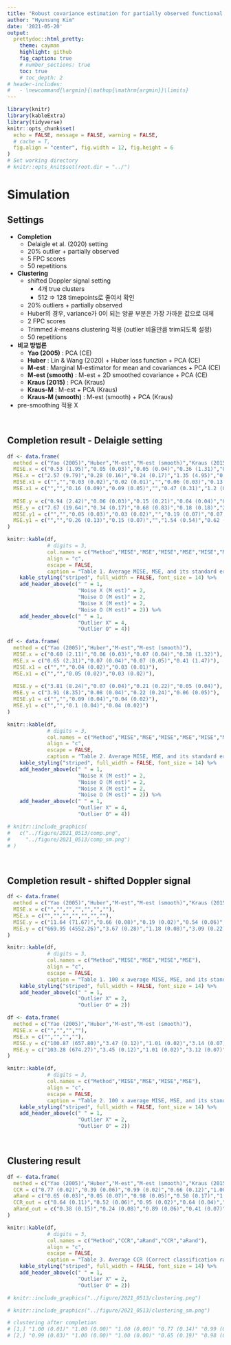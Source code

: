 ```yaml
---
title: "Robust covariance estimation for partially observed functional data"
author: "Hyunsung Kim"
date: '2021-05-20'
output: 
  prettydoc::html_pretty:
    theme: cayman
    highlight: github
    fig_caption: true
    # number_sections: true
    toc: true
    # toc_depth: 2
# header-includes:
#   - \newcommand{\argmin}{\mathop{\mathrm{argmin}}\limits}
---
```


<style>
  p.caption {   <!-- figure caption -->
    font-size: 0.9em;
    font-style: italic;
    color: grey;
    <!-- margin-right: 10%; -->
    <!-- margin-left: 10%;   -->
    text-align: justify;
  }
  caption {    <!-- table caption -->
    font-size: 0.9em;
    font-style: italic;
    color: grey;
    <!-- margin-right: 10%; -->
    <!-- margin-left: 10%;   -->
    text-align: justify;
  }
</style>


```r
library(knitr)
library(kableExtra)
library(tidyverse)
knitr::opts_chunk$set(
  echo = FALSE, message = FALSE, warning = FALSE, 
  # cache = T,
  fig.align = "center", fig.width = 12, fig.height = 6
)
# Set working directory
# knitr::opts_knit$set(root.dir = "../")
```



# Simulation

## Settings
- **Completion**
  - Delaigle et al. (2020) setting
  - 20% outlier + partially observed
  - 5 FPC scores
  - 50 repetitions
- **Clustering**
  - shifted Doppler signal setting
    - 4개 true clusters
    - 512 => 128 timepoints로 줄여서 확인
  - 20% outliers + partially observed
  - Huber의 경우, variance가 0이 되는 양끝 부분은 가장 가까운 값으로 대체
  - 2 FPC scores
  - Trimmed $k$-means clustering 적용 (outlier 비율만큼 trim되도록 설정)
  - 50 repetitions
- **비교 방법론**
  - **Yao (2005)** : PCA (CE)
  - **Huber** : Lin & Wang (2020) + Huber loss function + PCA (CE)
  - **M-est** : Marginal M-estimator for mean and covariances + PCA (CE)
  - **M-est (smooth)** : M-est + 2D smoothed covariance + PCA (CE)
  - **Kraus (2015)** : PCA (Kraus)
  - **Kraus-M** : M-est + PCA (Kraus)
  - **Kraus-M (smooth)** : M-est (smooth) + PCA (Kraus)
- pre-smoothing 적용 X


<br>

## Completion result - Delaigle setting

```r
df <- data.frame(
  method = c("Yao (2005)","Huber","M-est","M-est (smooth)","Kraus (2015)","Kraus-M","Kraus-M (smooth)"),
  MISE.x = c("0.53 (1.95)","0.05 (0.03)","0.05 (0.04)","0.36 (1.31)","0.03 (0.02)","0.06 (0.03)","0.13 (0.05)"),
  MSE.x = c("2.57 (9.79)","0.28 (0.16)","0.24 (0.17)","1.35 (4.95)","0.25 (0.24)","0.44 (0.28)","1.15 (0.42)"),
  MISE.x1 = c("","","0.03 (0.02)","0.02 (0.01)","","0.06 (0.03)","0.13 (0.05)"),
  MSE.x1 = c("","","0.16 (0.09)","0.09 (0.05)","","0.47 (0.31)","1.2 (0.47)"),
  
  MISE.y = c("0.94 (2.42)","0.06 (0.03)","0.15 (0.21)","0.04 (0.04)","0.37 (0.11)","0.16 (0.06)","0.06 (0.03)"),
  MSE.y = c("7.67 (19.64)","0.34 (0.17)","0.68 (0.83)","0.18 (0.18)","2.64 (0.64)","1.37 (0.46)","0.46 (0.34)"),
  MISE.y1 = c("","","0.05 (0.03)","0.03 (0.02)","","0.19 (0.07)","0.07 (0.03)"),
  MSE.y1 = c("","","0.26 (0.13)","0.15 (0.07)","","1.54 (0.54)","0.62 (0.36)")
)

knitr::kable(df,
             # digits = 3,
             col.names = c("Method","MISE","MSE","MISE","MSE","MISE","MSE","MISE","MSE"),
             align = "c",
             escape = FALSE,
             caption = "Table 1. Average MISE, MSE, and its standard errors of completion for simulated data from 50 repetitions.") %>%
    kable_styling("striped", full_width = FALSE, font_size = 14) %>%
    add_header_above(c(" " = 1,
                       "Noise X (M est)" = 2,
                       "Noise O (M est)" = 2,
                       "Noise X (M est)" = 2,
                       "Noise O (M est)" = 2)) %>% 
    add_header_above(c(" " = 1,
                       "Outlier X" = 4,
                       "Outlier O" = 4))
```


```r
df <- data.frame(
  method = c("Yao (2005)","Huber","M-est","M-est (smooth)"),
  MISE.x = c("0.60 (2.11)","0.06 (0.03)","0.07 (0.04)","0.38 (1.32)"),
  MSE.x = c("0.65 (2.31)","0.07 (0.04)","0.07 (0.05)","0.41 (1.47)"),
  MISE.x1 = c("","","0.04 (0.02)","0.03 (0.01)"),
  MSE.x1 = c("","","0.05 (0.02)","0.03 (0.02)"),
  
  MISE.y = c("3.81 (8.24)","0.07 (0.04)","0.21 (0.22)","0.05 (0.04)"),
  MSE.y = c("3.91 (8.35)","0.08 (0.04)","0.22 (0.24)","0.06 (0.05)"),
  MISE.y1 = c("","","0.09 (0.04)","0.04 (0.02)"),
  MSE.y1 = c("","","0.1 (0.04)","0.04 (0.02)")
)

knitr::kable(df,
             # digits = 3,
             col.names = c("Method","MISE","MSE","MISE","MSE","MISE","MSE","MISE","MSE"),
             align = "c",
             escape = FALSE,
             caption = "Table 2. Average MISE, MSE, and its standard errors of reconstruction for simulated data from 50 repetitions.") %>%
    kable_styling("striped", full_width = FALSE, font_size = 14) %>%
    add_header_above(c(" " = 1,
                       "Noise X (M est)" = 2,
                       "Noise O (M est)" = 2,
                       "Noise X (M est)" = 2,
                       "Noise O (M est)" = 2)) %>% 
    add_header_above(c(" " = 1,
                       "Outlier X" = 4,
                       "Outlier O" = 4))
```

```r
# knitr::include_graphics(
#   c("../figure/2021_0513/comp.png",
#     "../figure/2021_0513/comp_sm.png")
# )
```

<br>

## Completion result - shifted Doppler signal

```r
df <- data.frame(
  method = c("Yao (2005)","Huber","M-est","M-est (smooth)","Kraus (2015)","Kraus-M","Kraus-M (smooth)"),
  MISE.x = c("","","","","","",""),
  MSE.x = c("","","","","","",""),
  MISE.y = c("11.64 (71.67)","0.66 (0.08)","0.19 (0.02)","0.54 (0.06)","3.88 (21.40)","0.42 (0.08)","0.58 (0.07)"),
  MSE.y = c("669.95 (4552.26)","3.67 (0.28)","1.18 (0.08)","3.09 (0.22)","20.94 (110.73)","2.46 (0.35)","3.35 (0.24)")
)

knitr::kable(df,
             # digits = 3,
             col.names = c("Method","MISE","MSE","MISE","MSE"),
             align = "c",
             escape = FALSE,
             caption = "Table 1. 100 x average MISE, MSE, and its standard errors of completion for simulated data from 50 repetitions.") %>%
    kable_styling("striped", full_width = FALSE, font_size = 14) %>%
    add_header_above(c(" " = 1,
                       "Outlier X" = 2,
                       "Outlier O" = 2))
```

```r
df <- data.frame(
  method = c("Yao (2005)","Huber","M-est","M-est (smooth)"),
  MISE.x = c("","","",""),
  MSE.x = c("","","",""),
  MISE.y = c("100.87 (657.80)","3.47 (0.12)","1.01 (0.02)","3.14 (0.07)"),
  MSE.y = c("103.28 (674.27)","3.45 (0.12)","1.01 (0.02)","3.12 (0.07)")
)

knitr::kable(df,
             # digits = 3,
             col.names = c("Method","MISE","MSE","MISE","MSE"),
             align = "c",
             escape = FALSE,
             caption = "Table 2. 100 x average MISE, MSE, and its standard errors of reconstruction for simulated data from 50 repetitions.") %>%
    kable_styling("striped", full_width = FALSE, font_size = 14) %>%
    add_header_above(c(" " = 1,
                       "Outlier X" = 2,
                       "Outlier O" = 2))
```


<br>

## Clustering result

```r
df <- data.frame(
  method = c("Yao (2005)","Huber","M-est","M-est (smooth)","Kraus (2015)","Kraus-M","Kraus-M (smooth)"),
  CCR = c("0.77 (0.02)","0.39 (0.06)","0.99 (0.02)","0.66 (0.12)","1.00 (0.01)","0.99 (0.04)","0.78 (0.04)"),
  aRand = c("0.65 (0.03)","0.05 (0.07)","0.98 (0.05)","0.50 (0.17)","1.00 (0.03)","0.99 (0.05)","0.66 (0.03)"),
  CCR_out = c("0.64 (0.11)","0.52 (0.06)","0.95 (0.02)","0.64 (0.04)","0.61 (0.12)","0.97 (0.02)","0.79 (0.03)"),
  aRand_out = c("0.38 (0.15)","0.24 (0.08)","0.89 (0.06)","0.41 (0.07)","0.35 (0.14)","0.92 (0.05)","0.65 (0.05)")
)

knitr::kable(df,
             # digits = 3,
             col.names = c("Method","CCR","aRand","CCR","aRand"),
             align = "c",
             escape = FALSE,
             caption = "Table 3. Average CCR (Correct classification rate), average aRand (Adjusted Rand index), and its standard errors from Trimmed $k$-means clustering using 2 FPCs from 50 repetitions.") %>%
    kable_styling("striped", full_width = FALSE, font_size = 14) %>%
    add_header_above(c(" " = 1,
                       "Outlier X" = 2,
                       "Outlier O" = 2))
```

```r
# knitr::include_graphics("../figure/2021_0513/clustering.png")
```

```r
# knitr::include_graphics("../figure/2021_0513/clustering_sm.png")
```


```r
# clustering after completion
# [1,] "1.00 (0.01)" "1.00 (0.00)" "1.00 (0.00)" "0.77 (0.14)" "0.99 (0.09)" "1.00 (0.00)" "1.00 (0.00)"
# [2,] "0.99 (0.03)" "1.00 (0.00)" "1.00 (0.00)" "0.65 (0.19)" "0.98 (0.13)" "1.00 (0.00)" "1.00 (0.00)"
```

